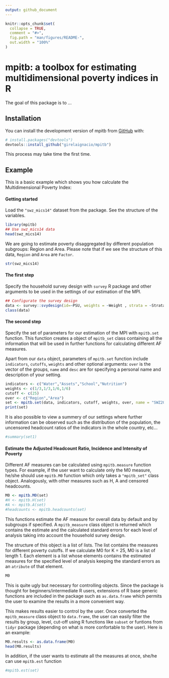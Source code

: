 ```yaml
---
output: github_document
---
```


<!-- README.md is generated from README.Rmd. Please edit that file -->

```r
knitr::opts_chunk$set(
  collapse = TRUE,
  comment = "#>",
  fig.path = "man/figures/README-",
  out.width = "100%"
)
```

# mpitb: a toolbox for estimating multidimensional poverty indices in R

<!-- badges: start -->
<!-- badges: end -->

The goal of this package is to ...

## Installation

You can install the development version of mpitb from [GitHub](https://github.com/) with:

``` r
# install.packages("devtools")
devtools::install_github("girelaignacio/mpitb")
```
This process may take time the first time. 

## Example

This is a basic example which shows you how calculate the Multidimensional Poverty Index:

#### Getting started

Load the `"swz_mics14"` dataset from the package. See the structure of the variables. 

```r
library(mpitb)
## Use swz_mics14 data
head(swz_mics14)
```

We are going to estimate poverty disaggregated by different population subgroups: Region and Area. Please note that if we see the structure of this data, `Region` and ``Area`` are `Factor`.

```r
str(swz_mics14)
```

#### The first step

Specify the household survey design with `survey` R package and other arguments to be used in the settings of our estimation of the MPI. 

```r
## Configurate the survey design 
data <- survey::svydesign(id=~PSU, weights = ~Weight , strata = ~Strata, data = swz_mics14)
class(data)
```

#### The second step

Specify the set of parameters for our estimation of the MPI with `mpitb.set` function. This function creates a object of `mpitb_set` class containing all the information that will be used in further functions for calculating different AF measures.

Apart from our `data` object, parameters of `mpitb.set` function include `indicators`, `cutoffs`, `weights` and other optional arguments: `over` is the vector of the groups, `name` and `desc` are for specifying a personal name and description of your setting. 

```r
indicators <- c("Water","Assets","School","Nutrition")
weights <- c(1/3,1/3,1/6,1/6)
cutoff <- c(25)
over <- c("Region","Area")
set <- mpitb.set(data, indicators, cutoff, weights, over, name = "SWZ2014 Example", desc = "This is an example taken from the OPHI Summer School 2022")
print(set)
```

It is also possible to view a summery of our settings where further information can be observed such as the distribution of the population, the uncensored headcount ratios of the indicators in the whole country, etc... 

```r
#summary(set1)
```

#### Estimate the Adjusted Headcount Ratio, Incidence and Intensity of Poverty

Different AF measures can be calculated using `mpitb.measure` function types. For example, if the user want to calculate only the M0 measure, he/she should use `mpitb.M0` function which only takes a `"mpitb_set"` class object. Analogously, with other measures such as H, A and censored headcounts.

```r
M0 <- mpitb.M0(set)
#H <- mpitb.H(set)
#A <- mpitb.A(set)
#headcounts <- mpitb.headcounts(set)
```

This functions estimate the AF measure for overall data by default and by subgroups if specified. A `mpitb_measure` class object is returned which contains the estimate and the calculated standard errors for each level of analysis taking into account the household survey design. 

The structure of this object is a list of lists. The list contains the measures for different poverty cutoffs. If we calculate M0 for K = 25, M0 is a list of length 1. Each element is a list whose elements contains the estimated measures for the specified level of analysis keeping the standard errors as an `atribute` of that element. 

```r
M0
```

This is quite ugly but necessary for controlling objects. Since the package is thought for beginners/intermediate R users, extensions of R base generic functions are included in the package such as `as.data.frame` which permits the user to examine the results in a more convenient way. 

This makes results easier to control by the user. Once converted the `mpitb_measure` class object to `data.frame`, the user can easily filter the results by group, level, cut-off using R functions like `subset` or funtions from `tidyr` package (depending on what is more confortable to the user). Here is an example:

```r
M0.results <- as.data.frame(M0)
head(M0.results)
```

In addition, if the user wants to estimate all the measures at once, she/he can use `mpitb.est` function

```r
#mpitb.est(set)
```
